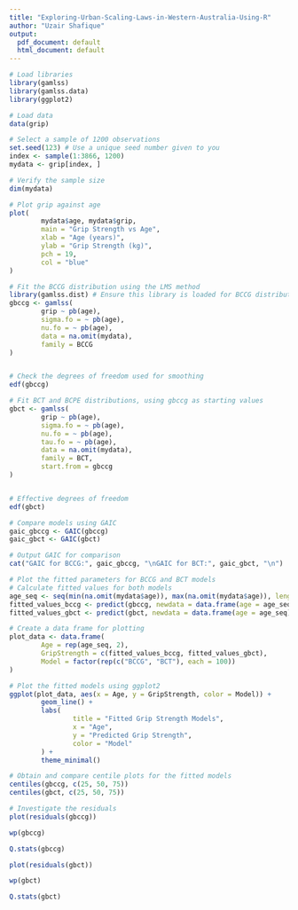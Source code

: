 ---
title: "Exploring-Urban-Scaling-Laws-in-Western-Australia-Using-R"
author: "Uzair Shafique"
output:
  pdf_document: default
  html_document: default
---

```{r setup, include=FALSE}
# Load libraries
library(gamlss)
library(gamlss.data) 
library(ggplot2) 
```



```{r}
# Load data
data(grip)
```


```{r pressure, echo=FALSE}
# Select a sample of 1200 observations
set.seed(123) # Use a unique seed number given to you
index <- sample(1:3866, 1200)
mydata <- grip[index, ]

```


```{r pressure, echo=FALSE}
# Verify the sample size
dim(mydata)
```


```{r pressure, echo=FALSE}
# Plot grip against age
plot(
        mydata$age, mydata$grip, 
        main = "Grip Strength vs Age", 
        xlab = "Age (years)", 
        ylab = "Grip Strength (kg)",
        pch = 19, 
        col = "blue"
)

```


```{r pressure, echo=FALSE}
# Fit the BCCG distribution using the LMS method
library(gamlss.dist) # Ensure this library is loaded for BCCG distribution
gbccg <- gamlss(
        grip ~ pb(age), 
        sigma.fo = ~ pb(age), 
        nu.fo = ~ pb(age), 
        data = na.omit(mydata), 
        family = BCCG
)


# Check the degrees of freedom used for smoothing
edf(gbccg)


```


```{r pressure, echo=FALSE}
# Fit BCT and BCPE distributions, using gbccg as starting values
gbct <- gamlss(
        grip ~ pb(age), 
        sigma.fo = ~ pb(age), 
        nu.fo = ~ pb(age), 
        tau.fo = ~ pb(age), 
        data = na.omit(mydata),
        family = BCT, 
        start.from = gbccg
)


# Effective degrees of freedom
edf(gbct)

# Compare models using GAIC
gaic_gbccg <- GAIC(gbccg)
gaic_gbct <- GAIC(gbct)

# Output GAIC for comparison
cat("GAIC for BCCG:", gaic_gbccg, "\nGAIC for BCT:", gaic_gbct, "\n")
```


```{r pressure, echo=FALSE}
# Plot the fitted parameters for BCCG and BCT models
# Calculate fitted values for both models
age_seq <- seq(min(na.omit(mydata$age)), max(na.omit(mydata$age)), length.out = 100)
fitted_values_bccg <- predict(gbccg, newdata = data.frame(age = age_seq), type = "response")
fitted_values_gbct <- predict(gbct, newdata = data.frame(age = age_seq), type = "response")

# Create a data frame for plotting
plot_data <- data.frame(
        Age = rep(age_seq, 2),
        GripStrength = c(fitted_values_bccg, fitted_values_gbct),
        Model = factor(rep(c("BCCG", "BCT"), each = 100))
)

# Plot the fitted models using ggplot2
ggplot(plot_data, aes(x = Age, y = GripStrength, color = Model)) +
        geom_line() +
        labs(
                title = "Fitted Grip Strength Models",
                x = "Age",
                y = "Predicted Grip Strength",
                color = "Model"
        ) +
        theme_minimal()


```

```{r pressure, echo=FALSE}
# Obtain and compare centile plots for the fitted models
centiles(gbccg, c(25, 50, 75))
centiles(gbct, c(25, 50, 75))

```

```{r pressure, echo=FALSE}
# Investigate the residuals
plot(residuals(gbccg))


```

```{r pressure, echo=FALSE}
wp(gbccg)

```

```{r pressure, echo=FALSE}
Q.stats(gbccg)

```

```{r pressure, echo=FALSE}
plot(residuals(gbct))

```

```{r pressure, echo=FALSE}
wp(gbct)

```

```{r pressure, echo=FALSE}
Q.stats(gbct)
```
